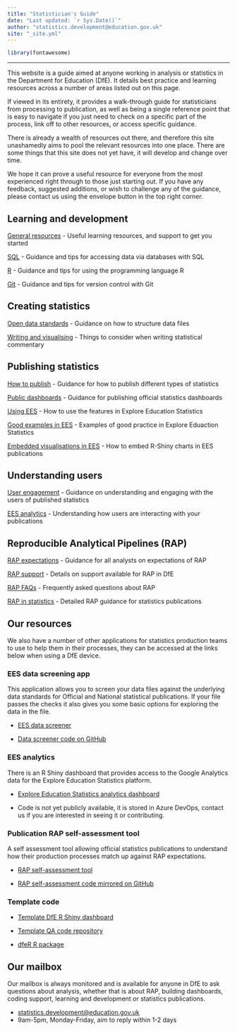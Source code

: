 ```yaml
---
title: "Statistician's Guide"
date: "Last updated: `r Sys.Date()`"
author: "statistics.development@education.gov.uk"
site: "_site.yml"
---
```


```r
library(fontawesome)

```

---

This website is a guide aimed at anyone working in analysis or statistics in the Department for Education (DfE). It details best practice and learning resources across a number of areas listed out on this page.

If viewed in its entirety, it provides a walk-through guide for statisticians from processing to publication, as well as being a single reference point that is easy to navigate if you just need to check on a specific part of the process, link off to other resources, or access specific guidance.

There is already a wealth of resources out there, and therefore this site unashamedly aims to pool the relevant resources into one place. There are some things that this site does not yet have, it will develop and change over time. 

We hope it can prove a useful resource for everyone from the most experienced right through to those just starting out. If you have any feedback, suggested additions, or wish to challenge any of the guidance, please contact us using the envelope button in the top right corner.


## Learning and development

[General resources](learning-development/learning-support.html)
- Useful learning resources, and support to get you started

[SQL](learning-development/sql.html)
- Guidance and tips for accessing data via databases with SQL

[R](learning-development/r.html)
- Guidance and tips for using the programming language R

[Git](learning-development/git.html)
- Guidance and tips for version control with Git

## Creating statistics

[Open data standards](creating-statistics/ud.html)
- Guidance on how to structure data files

[Writing and visualising](creating-statistics/cd.html)
- Things to consider when writing statistical commentary

## Publishing statistics

[How to publish](publishing-statistics/pub.html)
- Guidance for how to publish different types of statistics

[Public dashboards](publishing-statistics/dashboards.html)
- Guidance for publishing official statistics dashboards

[Using EES](publishing-statistics/ees.html)
- How to use the features in Explore Education Statistics

[Good examples in EES](publishing-statistics/examples.html)
- Examples of good practice in Explore Eduaction Statistics

[Embedded visualisations in EES](publishing-statistics/embedded-charts.html)
- How to embed R-Shiny charts in EES publications

## Understanding users

[User engagement](understanding-users/user-eng.html)
- Guidance on understanding and engaging with the users of published statistics

[EES analytics](understanding-users/user_analytics.html)
- Understanding how users are interacting with your publications

## Reproducible Analytical Pipelines (RAP)

[RAP expectations](RAP/rap-expectations.html)
- Guidance for all analysts on expectations of RAP

[RAP support](RAP/rap-managers.html)
- Details on support available for RAP in DfE

[RAP FAQs](RAP/rap-faq.html)
- Frequently asked questions about RAP

[RAP in statistics](RAP/rap-statistics.html)
- Detailed RAP guidance for statistics publications

## Our resources



We also have a number of other applications for statistics production teams to use to help them in their processes, they can be accessed at the links below when using a DfE device.



### EES data screening app



This application allows you to screen your data files against the underlying data standards for Official and National statistical publications. If your file passes the checks it also gives you some basic options for exploring the data in the file.

 - [EES data screener](https://rsconnect/rsc/dfe-published-data-qa/){target="_blank" rel="noopener noreferrer"}

 - [Data screener code on GitHub](https://github.com/dfe-analytical-services/dfe-published-data-qa){target="_blank" rel="noopener noreferrer"}



### EES analytics



There is an R Shiny dashboard that provides access to the Google Analytics data for the Explore Education Statistics platform.

 - [Explore Education Statistics analytics dashboard](https://rsconnect/rsc/ees-analytics/){target="_blank" rel="noopener noreferrer"}

 - Code is not yet publicly available, it is stored in Azure DevOps, contact us if you are interested in seeing it or contributing.



### Publication RAP self-assessment tool



A self assessment tool allowing official statistics publications to understand how their production processes match up against RAP expectations.

 - [RAP self-assessment tool](https://rsconnect/rsc/publication-self-assessment/){target="_blank" rel="noopener noreferrer"}

 - [RAP self-assessment code mirrored on GitHub](https://github.com/dfe-analytical-services/publication-self-assessment-copy){target="_blank" rel="noopener noreferrer"}



### Template code

- [Template DfE R Shiny dashboard](https://github.com/dfe-analytical-services/shiny-template){target="_blank" rel="noopener noreferrer"}

- [Template QA code repository](https://github.com/dfe-analytical-services/automated-data-qa){target="_blank" rel="noopener noreferrer"}

- [dfeR R package](https://github.com/dfe-analytical-services/dfeR){target="_blank" rel="noopener noreferrer"}

## Our mailbox

Our mailbox is always monitored and is available for anyone in DfE to ask questions about analysis, whether that is about RAP, building dashboards, coding support, learning and development or statistics publications.

- [statistics.development@education.gov.uk](mailto:statistics.development@education.gov.uk)
- 9am-5pm, Monday-Friday, aim to reply within 1-2 days